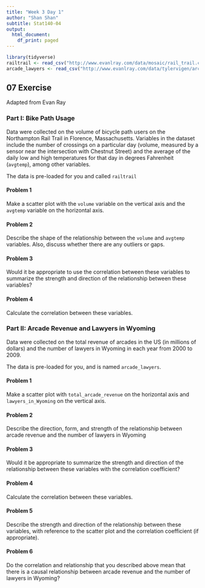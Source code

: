 ```yaml
---
title: "Week 3 Day 1"
author: "Shan Shan"
subtitle: Stat140-04
output:
  html_document:
    df_print: paged
---
```


```r
library(tidyverse)
railtrail <- read_csv("http://www.evanlray.com/data/mosaic/rail_trail.csv")
arcade_lawyers <- read_csv("http://www.evanlray.com/data/tylervigen/arcade_revenue_lawyers_Wyoming.csv")
```

## 07 Exercise

Adapted from Evan Ray

### Part I: Bike Path Usage

Data were collected on the volume of bicycle path users on the Northampton Rail Trail in Florence, Massachusetts. Variables in the dataset include the number of crossings on a particular day (volume, measured by a sensor near the intersection with Chestnut Street) and the average of the daily low and high temperatures for that day in degrees Fahrenheit (`avgtemp`), among other variables.

The data is pre-loaded for you and called `railtrail`

#### Problem 1

Make a scatter plot with the `volume` variable on the vertical axis and the `avgtemp` variable on the horizontal axis.

#### Problem 2

Describe the shape of the relationship between the `volume` and `avgtemp` variables. Also, discuss whether there are any outliers or gaps.

#### Problem 3

Would it be appropriate to use the correlation between these variables to summarize the strength and direction of the relationship between these variables?

#### Problem 4

Calculate the correlation between these variables.

### Part II: Arcade Revenue and Lawyers in Wyoming

Data were collected on the total revenue of arcades in the US (in millions of dollars) and the number of lawyers in Wyoming in each year from 2000 to 2009.

The data is pre-loaded for you, and is named `arcade_lawyers`.

#### Problem 1

Make a scatter plot with `total_arcade_revenue` on the horizontal axis and `lawyers_in_Wyoming` on the vertical axis.

#### Problem 2

Describe the direction, form, and strength of the relationship between arcade revenue and the number of lawyers in Wyoming

#### Problem 3

Would it be appropriate to summarize the strength and direction of the relationship between these variables with the correlation coefficient?

#### Problem 4

Calculate the correlation between these variables.

#### Problem 5

Describe the strength and direction of the relationship between these variables, with reference to the scatter plot and the correlation coefficient (if appropriate).

#### Problem 6

Do the correlation and relationship that you described above mean that there is a causal relationship between arcade revenue and the number of lawyers in Wyoming?
